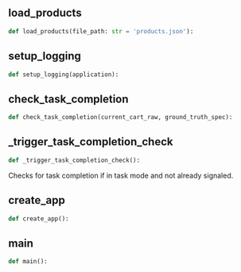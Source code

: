 <a id="camel.benchmarks.mock_website.shopping_mall.app"></a>

<a id="camel.benchmarks.mock_website.shopping_mall.app.load_products"></a>

## load_products

```python
def load_products(file_path: str = 'products.json'):
```

<a id="camel.benchmarks.mock_website.shopping_mall.app.setup_logging"></a>

## setup_logging

```python
def setup_logging(application):
```

<a id="camel.benchmarks.mock_website.shopping_mall.app.check_task_completion"></a>

## check_task_completion

```python
def check_task_completion(current_cart_raw, ground_truth_spec):
```

<a id="camel.benchmarks.mock_website.shopping_mall.app._trigger_task_completion_check"></a>

## _trigger_task_completion_check

```python
def _trigger_task_completion_check():
```

Checks for task completion if in task mode and not already signaled.

<a id="camel.benchmarks.mock_website.shopping_mall.app.create_app"></a>

## create_app

```python
def create_app():
```

<a id="camel.benchmarks.mock_website.shopping_mall.app.main"></a>

## main

```python
def main():
```
